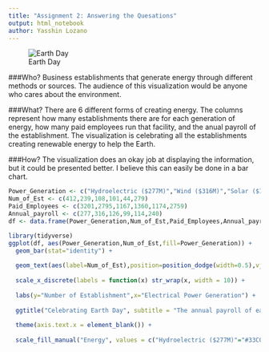 ```yaml
---
title: "Assignment 2: Answering the Quesations"
output: html_notebook
author: Yasshin Lozano
---
```

![Earth Day](https://www.census.gov/content/census/en/library/visualizations/2017/comm/earth_day/jcr:content/map.detailitem.800.high.jpg/1489074163480.jpg)

###Who?
Business establishments that generate energy through different methods or sources. The audience of this visualization would be anyone who cares about the environment.

###What?
There are 6 different forms of creating energy. The columns represent how many establishments there are for each generation of energy, how many paid employees run that facility, and the anual payroll of the establishment. The visualization is celebrating all the establishments creating renewable energy to help the Earth. 

###How?
The visualization does an okay job at displaying the information, but it could be presented better. I believe this can easily be done in a bar chart. 

```r
Power_Generation <- c("Hydroelectric ($277M)","Wind ($316M)","Solar ($126M)","Biomass ($99M)","Geothermal ($114M)","Other ($241M)")
Num_of_Est <- c(412,239,108,101,44,279)
Paid_Employees <- c(3201,2795,1167,1360,1174,2759)
Annual_payroll <- c(277,316,126,99,114,240)
df <- data.frame(Power_Generation,Num_of_Est,Paid_Employees,Annual_payroll)
```

```r
library(tidyverse)
ggplot(df, aes(Power_Generation,Num_of_Est,fill=Power_Generation)) +
  geom_bar(stat="identity") +
  
  geom_text(aes(label=Num_of_Est),position=position_dodge(width=0.5),vjust=0.9,color="Black") +
  
  scale_x_discrete(labels = function(x) str_wrap(x, width = 10)) +
  
  labs(y="Number of Establishment",x="Electrical Power Generation") +
  
  ggtitle("Celebrating Earth Day", subtitle = "The annual payroll of each establishment is defined next to each facility") +
  
  theme(axis.text.x = element_blank()) +
  
  scale_fill_manual("Energy", values = c("Hydroelectric ($277M)"="#33C0FF","Wind ($316M)"="light blue","Solar ($126M)"="yellow","Biomass ($99M)"="#70E769","Geothermal ($114M)"="#FFD068","Other ($241M)"="#F9CBFF")) 
```